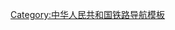 {{Navbox
|name    = 中国铁路客运等级
|state   = {{{state}}}
|title   = [[中华人民共和国铁路客运]]
|image   = 
|listclass=hlist

| group1 = 席位等级 
| list1  =
** [[无座]]
* [[硬座]]（YZ）
* 软座
** [[动车组二等座|二等]]（RZ2）
** [[软座|普通]]（RZ）
** [[动车组一等座|一等]]（RZ1）
** [[特等座|特等座]]（RZT）
** [[商务座|商务座]]
* [[硬卧]]（YW）
** [[硬卧|复兴二等]]（WE）
** [[包厢硬卧|包厢硬卧]]
* [[软卧]]
** [[软卧|普通（RW）·复兴一等（WY）]]
** [[和谐号#动车软卧|和諧]]（WR）
** [[高级软卧|高包]]（RW/WG）

| group2 = 列车等级
| list2  =
* [[高速动车组列车|'''高'''动]]（G）
* [[普通动车组列车|普'''动''']]（D）
* [[直达特快列车|'''直'''特]]（Z）
* [[特快列车|'''特'''快]]（T）
* [[快速列车 (中国)|'''快'''速]]（K）
* [[普通旅客快车|普快]]
* [[普通旅客列车|普客]]
* [[临时旅客列车|'''临'''客]]（L）
* [[临时旅游列车|旅'''遊''']]（Y）
* [[城际动车组列车|'''城'''际]]（C）
* [[市郊旅客列车|'''市'''郊]]（S）

|below   = [[中国铁路列车车次]]
}}<noinclude>[[Category:中华人民共和国铁路导航模板]]</noinclude>